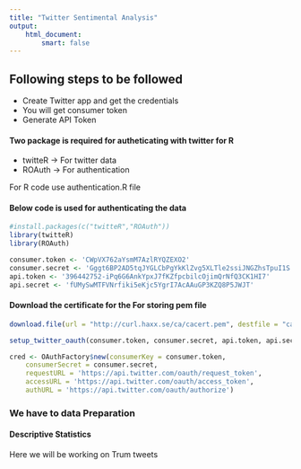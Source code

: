```yaml
---
title: "Twitter Sentimental Analysis"
output: 
    html_document:
        smart: false
---
```


## Following steps to be followed
* Create Twitter app and get the credentials
* You will get consumer token
* Generate API Token

#### Two package is required for autheticating with twitter for R
* twitteR -> For twitter data
* ROAuth  -> For authentication 

For R code use authentication.R file

#### Below code is used for authenticating the data
```r
#install.packages(c("twitteR","ROAuth"))
library(twitteR)
library(ROAuth)

consumer.token <- 'CWpVX762aYsmM7AzlRYQZEXO2'
consumer.secret <- 'Gggt6BP2AD5tqJYGLCbPgYkKlZvg5XLTle2ssiJNGZhsTpuI1S'
api.token <- '396442752-iPq6G6AnkYpxJ7fKZfpcbilcOjimQrNfQ3CK1HI7'
api.secret <- 'fUMySwMTFVNrfiki5eKjc5YgrI7AcAAuGP3KZQ8P5JWJT'

```

#### Download the certificate for the For storing pem file


```r
download.file(url = "http://curl.haxx.se/ca/cacert.pem", destfile = "cacert.pem") #downloads the certificate

setup_twitter_oauth(consumer.token, consumer.secret, api.token, api.secret)

cred <- OAuthFactory$new(consumerKey = consumer.token,
    consumerSecret = consumer.secret,
    requestURL = 'https://api.twitter.com/oauth/request_token',
    accessURL = 'https://api.twitter.com/oauth/access_token',
    authURL = 'https://api.twitter.com/oauth/authorize')
```

### We have to data Preparation


#### Descriptive Statistics

Here we will be working on Trum tweets

```r

```
